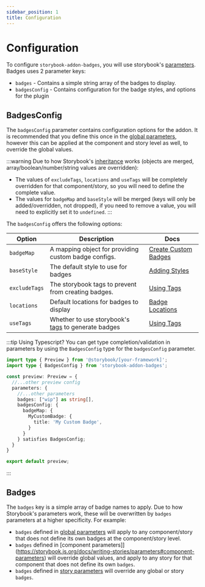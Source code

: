 ```yaml
---
sidebar_position: 1
title: Configuration
---
```


# Configuration

To configure `storybook-addon-badges`, you will use storybook's [parameters](https://storybook.js.org/docs/writing-stories/parameters). Badges uses 2 parameter keys:

- `badges` - Contains a simple string array of the badges to display.
- `badgesConfig` - Contains configuration for the badge styles, and options for the plugin

## BadgesConfig

The `badgesConfig` parameter contains configuration options for the addon. It is recommended that you define this once in the [global parameters](https://storybook.js.org/docs/writing-stories/parameters#global-parameters), however this can be applied at the component and story level as well, to override the global values. 

:::warning
Due to how Storybook's [inheritance](https://storybook.js.org/docs/writing-stories/parameters#rules-of-parameter-inheritance) works (objects are merged, array/boolean/number/string values are overridden):

- The values of `excludeTags`, `locations` and `useTags` will be completely overridden for that component/story, so you will need to define the complete value.
- The values for `badgeMap` and `baseStyle` will be merged (keys will only be added/overridden, not dropped), if you need to remove a value, you will need to explicitly set it to `undefined`.
:::

The `badgesConfig` offers the following options:

| Option        | Description                                                                                              | Docs                                               |
| ------------- | -------------------------------------------------------------------------------------------------------- | -------------------------------------------------- | 
| `badgeMap`    | A mapping object for providing custom badge configs.                                                     | [Create Custom Badges](./create-custom-badges.mdx) |
| `baseStyle`   | The default style to use for badges                                                                      | [Adding Styles](./adding-styles.mdx)               |
| `excludeTags` | The storybook tags to prevent from creating badges.                                                      | [Using Tags](./using-tags)                         |
| `locations`   | Default locations for badges to display                                                                  | [Badge Locations](./badge-locations.mdx)           |
| `useTags`     | Whether to use storybook's [tags](https://storybook.js.org/docs/writing-stories/tags) to generate badges | [Using Tags](./using-tags)                         |


:::tip Using Typescript?
You can get type completion/validation in parameters by using the `BadgesConfig` type for the `badgesConfig` parameter.

```ts title=".storybook/preview.ts"
import type { Preview } from '@storybook/[your-framework]';
import type { BadgesConfig } from 'storybook-addon-badges';

const preview: Preview = {
  //...other preview config
  parameters: {
    //...other parameters
    badges: ["wip"] as string[],
    badgesConfig: {
      badgeMap: {
        MyCustomBadge: {
          title: 'My Custom Badge',
        }
      }
    } satisfies BadgesConfig;
  }
}

export default preview;
```
:::

## Badges

The `badges` key is a simple array of badge names to apply. Due to how Storybook's parameters work, these will be overwritten by `badges` parameters at a higher specificity. For example:

- `badges` defined in [global parameters](https://storybook.js.org/docs/writing-stories/parameters#global-parameters) will apply to any component/story that does not define its own badges at the component/story level.
- `badges` defined in [component parameters]](https://storybook.js.org/docs/writing-stories/parameters#component-parameters) will override global values, and apply to any story for that component that does not define its own `badges`.
- `badges` defined in [story parameters](https://storybook.js.org/docs/writing-stories/parameters#story-parameters) will override any global or story `badges`.